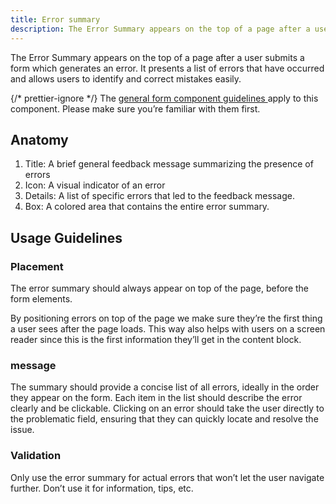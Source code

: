 ```yaml
---
title: Error summary
description: The Error Summary appears on the top of a page after a user submits a form which generates an error.
---
```







The Error Summary appears on the top of a page after a user submits a form which generates an error. It presents a list of errors that have occurred and allows users to identify and correct mistakes easily.
<Aside>
	{/* prettier-ignore */}
	The <a
		href={
			props.brand == 'core'
				? '/components/form'
				: `/${props.brand}/components/form`
		}>
		general form component guidelines
	</a> apply to this component. Please make sure you’re familiar with them first.
</Aside>

## Anatomy

<ErrorSummaryAnatomy />

1. Title: A brief general feedback message summarizing the presence of errors
2. Icon: A visual indicator of an error
3. Details: A list of specific errors that led to the feedback message.
4. Box: A colored area that contains the entire error summary.

## Usage Guidelines

### Placement

The error summary should always appear on top of the page, before the form elements.

<Tip>
	<p>
		By positioning errors on top of the page we make sure they’re the first
		thing a user sees after the page loads. This way also helps with users on a
		screen reader since this is the first information they’ll get in the content block.
	</p>
</Tip>

### message

The summary should provide a concise list of all errors, ideally in the order they appear on the form. Each item in the list should describe the error clearly and be clickable. Clicking on an error should take the user directly to the problematic field, ensuring that they can quickly locate and resolve the issue.

### Validation

Only use the error summary for actual errors that won’t let the user navigate further. Don’t use it for information, tips, etc.

